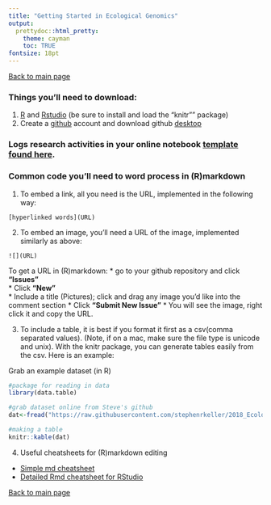 ```yaml
---
title: "Getting Started in Ecological Genomics"
output:
  prettydoc::html_pretty:
    theme: cayman
    toc: TRUE
fontsize: 18pt
---
```


[Back to main page](https://stephenrkeller.github.io/2018_Ecological_Genomics/)

### Things you'll need to download:
1. [R](https://www.r-project.org/) and [Rstudio](https://www.rstudio.com/) (be sure to install and load the "knitr"" package)
2. Create a [github](https://github.com/) account and download github [desktop](https://desktop.github.com/)


### Logs research activities in your online notebook [template found here](https://github.com/stephenrkeller/2018_Ecological_Genomics/blob/master/Template_online_notebook.Rmd).   

### Common code you'll need to word process in (R)markdown  

1. To embed a link, all you need is the URL, implemented in the following way:   
```
[hyperlinked words](URL)
```

2. To embed an image, you'll need a URL of the image, implemented similarly as above:
```
![](URL)
```
To get a URL in (R)markdown:
    * go to your github repository and click **"Issues"**    
    * Click **"New"**    
    * Include a title (Pictures); click and drag any image you'd like into the comment section
    * Click **"Submit New Issue"** 
    * You will see the image, right click it and copy the URL.     

3. To include a table, it is best if you format it first as a csv(comma separated values). (Note, if on a mac, make sure the file type is unicode and unix). With the knitr package, you can generate tables easily from the csv. Here is an example: 

Grab an example dataset (in R)    

```r
#package for reading in data
library(data.table)

#grab dataset online from Steve's github
dat<-fread("https://raw.githubusercontent.com/stephenrkeller/2018_Ecological_Genomics/master/data/Example_data.csv")

#making a table
knitr::kable(dat)
```

4. Useful cheatsheets for (R)markdown editing

  * [Simple md cheatsheet](https://beegit.com/markdown-cheat-sheet)
  * [Detailed Rmd cheatsheet for RStudio](http://www.rstudio.com/wp-content/uploads/2016/03/rmarkdown-cheatsheet-2.0.pdf)

[Back to main page](https://stephenrkeller.github.io/2018_Ecological_Genomics/)
